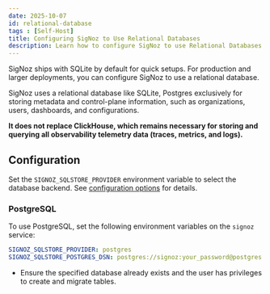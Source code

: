 ```yaml
---
date: 2025-10-07
id: relational-database
tags : [Self-Host]
title: Configuring SigNoz to Use Relational Databases
description: Learn how to configure SigNoz to use Relational Databases
---
```


SigNoz ships with SQLite by default for quick setups. For production and larger deployments, you can configure SigNoz to use a relational database. 

<Admonition type="info">
SigNoz uses a relational database like SQLite, Postgres exclusively for storing metadata and control-plane information, such as organizations, users, dashboards, and configurations. 

**It does not replace ClickHouse, which remains necessary for storing and querying all observability telemetry data  (traces, metrics, and logs).**
</Admonition>

## Configuration

Set the `SIGNOZ_SQLSTORE_PROVIDER` environment variable to select the database backend. See [configuration options](/docs/operate/configuration#environment-variables) for details.

### PostgreSQL

To use PostgreSQL, set the following environment variables on the `signoz` service:

```yaml
SIGNOZ_SQLSTORE_PROVIDER: postgres
SIGNOZ_SQLSTORE_POSTGRES_DSN: postgres://signoz:your_password@postgres:5432/signoz?sslmode=disable
```
- Ensure the specified database already exists and the user has privileges to create and migrate tables.

